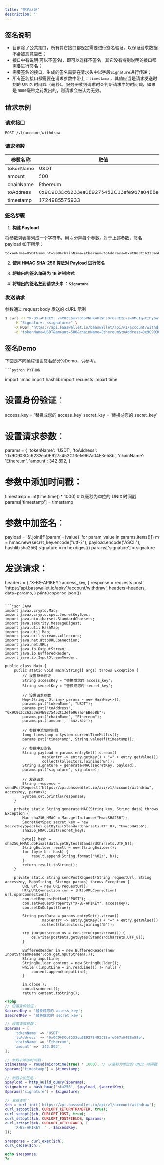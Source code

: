 ```yaml
---
title: '签名认证'
description: ''
---
```


## 签名说明
- 目前除了公共接口，所有其它接口都规定需要进行签名验证，以保证请求数据不会被恶意篡改；
- 接口中有说明(可以不签名)，即可以选择不签名，其它没有特别说明的接口都需要进行签名；
- 需要签名的接口，生成的签名需要在请求头中以字段`Signature`进行传递；
- 所有签名接口都需要在请求参数中带上：`timestamp` ，其值应当是请求发送时刻的 UNIX 时间戳（毫秒）。服务器收到请求时会判断请求中的时间戳，如果是 `5000`毫秒之前发出的，则请求会被认为无效。



## 请求示例

### 请求接口
`POST /v1/account/withdraw`

### 请求参数

| 参数名称   | 取值                                        |
|------------|---------------------------------------------|
| tokenName  | USDT                                        |
| amount     | 500                                         |
| chainName  | Ethereum                                    |
| toAddress  | 0x9C903Cc6233ea0E9275452C13efe967a04EBe58b |
| timestamp  | 1724985575933                               |

### 签名步骤

1. **构建 Payload**

将参数列表排列成一个字符串，用 `&` 分隔每个参数。对于上述参数，签名 payload 如下所示：
``` 
tokenName=USDT&amount=500&chainName=Ethereum&toAddress=0x9C903Cc6233ea0E9275452C13efe967a04EBe58b&timestamp=1724985575933
```

2. **使用 HMAC SHA-256 算法对 Payload 进行签名**

3. **将输出的签名编码为 16 进制格式**

4. **将输出的签名放到请求头中 ：`Signature`**

### 发送请求
参数通过 request body 发送的 cURL 示例
```bash
$ curl -H "X-BS-APIKEY: vmPUZE6mv9SD5VNHk4HlWFsOr6aKE2zvsw0MuIgwCIPy6utIco14y7Ju91duEh8A" \
    -H "Signature: <signature>" \
    -X POST 'https://api.baaswallet.io/baaswallet/api/v1/account/withdraw' \
    -d 'tokenName=USDT&amount=500&chainName=Ethereum&toAddress=0x9C903Cc6233ea0E9275452C13efe967a04EBe58b&timestamp=1724985575933'
```

## 签名Demo

下面是不同编程语言签名部分的Demo，供参考。

<CodeGroup>

    ```python PYTHON
import hmac
import hashlib
import requests
import time

# 设置身份验证：
access_key = '替换成您的 access_key'
secret_key = '替换成您的 secret_key'

# 设置请求参数：
params = {
    'tokenName': 'USDT',
    'toAddress': '0x9C903Cc6233ea0E9275452C13efe967a04EBe58b',
    'chainName': 'Ethereum',
    'amount':  342.892,
}

# 参数中添加时间戳：
timestamp = int(time.time() * 1000) # 以毫秒为单位的 UNIX 时间戳
params['timestamp'] = timestamp

# 参数中加签名：
payload = '&'.join([f'{param}={value}' for param, value in params.items()])
m = hmac.new(secret_key.encode("utf-8"), payload.encode("ASCII"), hashlib.sha256)
signature = m.hexdigest()
params['signature'] = signature

# 发送请求：
headers = {
    'X-BS-APIKEY': access_key,
}
response = requests.post(
    'https://api.basswallet.io/api/v1/account/withdraw',
    headers=headers,
    data=params,
)
print(response.json())
```

```json JAVA
import javax.crypto.Mac;
import javax.crypto.spec.SecretKeySpec;
import java.nio.charset.StandardCharsets;
import java.security.MessageDigest;
import java.util.HashMap;
import java.util.Map;
import java.util.stream.Collectors;
import java.net.HttpURLConnection;
import java.net.URL;
import java.io.OutputStream;
import java.io.BufferedReader;
import java.io.InputStreamReader;

public class Main {
    public static void main(String[] args) throws Exception {
        // 设置身份验证
        String accessKey = "替换成您的 access_key";
        String secretKey = "替换成您的 secret_key";

        // 设置请求参数
        Map<String, String> params = new HashMap<>();
        params.put("tokenName", "USDT");
        params.put("toAddress", "0x9C903Cc6233ea0E9275452C13efe967a04EBe58b");
        params.put("chainName", "Ethereum");
        params.put("amount", "342.892");

        // 参数中添加时间戳
        long timestamp = System.currentTimeMillis();
        params.put("timestamp", String.valueOf(timestamp));

        // 参数中加签名
        String payload = params.entrySet().stream()
                .map(entry -> entry.getKey() + "=" + entry.getValue())
                .collect(Collectors.joining("&"));
        String signature = generateHMAC(secretKey, payload);
        params.put("signature", signature);

        // 发送请求
        String response = sendPostRequest("https://api.basswallet.io/api/v1/account/withdraw", accessKey, params);
        System.out.println(response);
    }

    private static String generateHMAC(String key, String data) throws Exception {
        Mac sha256_HMAC = Mac.getInstance("HmacSHA256");
        SecretKeySpec secret_key = new SecretKeySpec(key.getBytes(StandardCharsets.UTF_8), "HmacSHA256");
        sha256_HMAC.init(secret_key);

        byte[] hash = sha256_HMAC.doFinal(data.getBytes(StandardCharsets.UTF_8));
        StringBuilder result = new StringBuilder();
        for (byte b : hash) {
            result.append(String.format("%02x", b));
        }
        return result.toString();
    }

    private static String sendPostRequest(String requestUrl, String accessKey, Map<String, String> params) throws Exception {
        URL url = new URL(requestUrl);
        HttpURLConnection con = (HttpURLConnection) url.openConnection();
        con.setRequestMethod("POST");
        con.setRequestProperty("X-BS-APIKEY", accessKey);
        con.setDoOutput(true);

        String postData = params.entrySet().stream()
                .map(entry -> entry.getKey() + "=" + entry.getValue())
                .collect(Collectors.joining("&"));

        try (OutputStream os = con.getOutputStream()) {
            os.write(postData.getBytes(StandardCharsets.UTF_8));
        }

        BufferedReader in = new BufferedReader(new InputStreamReader(con.getInputStream()));
        String inputLine;
        StringBuilder content = new StringBuilder();
        while ((inputLine = in.readLine()) != null) {
            content.append(inputLine);
        }

        in.close();
        con.disconnect();
        return content.toString();
```

```php PHP
<?php
// 设置身份验证：
$accessKey = '替换成您的 access_key';
$secretKey = '替换成您的 secret_key';

// 设置请求参数：
$params = [
    'tokenName' => 'USDT',
    'toAddress' => '0x9C903Cc6233ea0E9275452C13efe967a04EBe58b',
    'chainName' => 'Ethereum',
    'amount' => '342.892',
];

// 参数中添加时间戳：
$timestamp = round(microtime(true) * 1000); // 以毫秒为单位的 UNIX 时间戳
$params['timestamp'] = $timestamp;

// 参数中加签名：
$payload = http_build_query($params);
$signature = hash_hmac('sha256', $payload, $secretKey);
$params['signature'] = $signature;

// 发送请求：
$ch = curl_init('https://api.basswallet.io/api/v1/account/withdraw');
curl_setopt($ch, CURLOPT_RETURNTRANSFER, true);
curl_setopt($ch, CURLOPT_POST, true);
curl_setopt($ch, CURLOPT_POSTFIELDS, $params);
curl_setopt($ch, CURLOPT_HTTPHEADER, [
    'X-BS-APIKEY: ' . $accessKey,
]);

$response = curl_exec($ch);
curl_close($ch);

echo $response;
?>
```

</CodeGroup>



